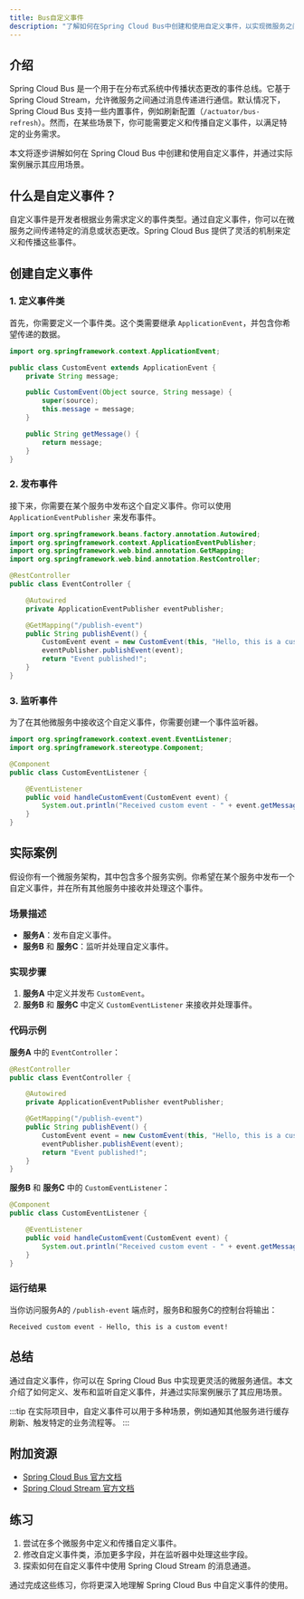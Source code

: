 ```yaml
---
title: Bus自定义事件
description: "了解如何在Spring Cloud Bus中创建和使用自定义事件，以实现微服务之间的高效通信。"
---
```


## 介绍

Spring Cloud Bus 是一个用于在分布式系统中传播状态更改的事件总线。它基于 Spring Cloud Stream，允许微服务之间通过消息传递进行通信。默认情况下，Spring Cloud Bus 支持一些内置事件，例如刷新配置（`/actuator/bus-refresh`）。然而，在某些场景下，你可能需要定义和传播自定义事件，以满足特定的业务需求。

本文将逐步讲解如何在 Spring Cloud Bus 中创建和使用自定义事件，并通过实际案例展示其应用场景。

## 什么是自定义事件？

自定义事件是开发者根据业务需求定义的事件类型。通过自定义事件，你可以在微服务之间传递特定的消息或状态更改。Spring Cloud Bus 提供了灵活的机制来定义和传播这些事件。

## 创建自定义事件

### 1. 定义事件类

首先，你需要定义一个事件类。这个类需要继承 `ApplicationEvent`，并包含你希望传递的数据。

```java
import org.springframework.context.ApplicationEvent;

public class CustomEvent extends ApplicationEvent {
    private String message;

    public CustomEvent(Object source, String message) {
        super(source);
        this.message = message;
    }

    public String getMessage() {
        return message;
    }
}
```

### 2. 发布事件

接下来，你需要在某个服务中发布这个自定义事件。你可以使用 `ApplicationEventPublisher` 来发布事件。

```java
import org.springframework.beans.factory.annotation.Autowired;
import org.springframework.context.ApplicationEventPublisher;
import org.springframework.web.bind.annotation.GetMapping;
import org.springframework.web.bind.annotation.RestController;

@RestController
public class EventController {

    @Autowired
    private ApplicationEventPublisher eventPublisher;

    @GetMapping("/publish-event")
    public String publishEvent() {
        CustomEvent event = new CustomEvent(this, "Hello, this is a custom event!");
        eventPublisher.publishEvent(event);
        return "Event published!";
    }
}
```

### 3. 监听事件

为了在其他微服务中接收这个自定义事件，你需要创建一个事件监听器。

```java
import org.springframework.context.event.EventListener;
import org.springframework.stereotype.Component;

@Component
public class CustomEventListener {

    @EventListener
    public void handleCustomEvent(CustomEvent event) {
        System.out.println("Received custom event - " + event.getMessage());
    }
}
```

## 实际案例

假设你有一个微服务架构，其中包含多个服务实例。你希望在某个服务中发布一个自定义事件，并在所有其他服务中接收并处理这个事件。

### 场景描述

- **服务A**：发布自定义事件。
- **服务B** 和 **服务C**：监听并处理自定义事件。

### 实现步骤

1. **服务A** 中定义并发布 `CustomEvent`。
2. **服务B** 和 **服务C** 中定义 `CustomEventListener` 来接收并处理事件。

### 代码示例

**服务A** 中的 `EventController`：

```java
@RestController
public class EventController {

    @Autowired
    private ApplicationEventPublisher eventPublisher;

    @GetMapping("/publish-event")
    public String publishEvent() {
        CustomEvent event = new CustomEvent(this, "Hello, this is a custom event!");
        eventPublisher.publishEvent(event);
        return "Event published!";
    }
}
```

**服务B** 和 **服务C** 中的 `CustomEventListener`：

```java
@Component
public class CustomEventListener {

    @EventListener
    public void handleCustomEvent(CustomEvent event) {
        System.out.println("Received custom event - " + event.getMessage());
    }
}
```

### 运行结果

当你访问服务A的 `/publish-event` 端点时，服务B和服务C的控制台将输出：

```
Received custom event - Hello, this is a custom event!
```

## 总结

通过自定义事件，你可以在 Spring Cloud Bus 中实现更灵活的微服务通信。本文介绍了如何定义、发布和监听自定义事件，并通过实际案例展示了其应用场景。

:::tip
在实际项目中，自定义事件可以用于多种场景，例如通知其他服务进行缓存刷新、触发特定的业务流程等。
:::

## 附加资源

- [Spring Cloud Bus 官方文档](https://spring.io/projects/spring-cloud-bus)
- [Spring Cloud Stream 官方文档](https://spring.io/projects/spring-cloud-stream)

## 练习

1. 尝试在多个微服务中定义和传播自定义事件。
2. 修改自定义事件类，添加更多字段，并在监听器中处理这些字段。
3. 探索如何在自定义事件中使用 Spring Cloud Stream 的消息通道。

通过完成这些练习，你将更深入地理解 Spring Cloud Bus 中自定义事件的使用。